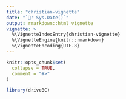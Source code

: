 ```yaml
---
title: "christian-vignette"
date: "`r Sys.Date()`"
output: rmarkdown::html_vignette
vignette: >
  %\VignetteIndexEntry{christian-vignette}
  %\VignetteEngine{knitr::rmarkdown}
  %\VignetteEncoding{UTF-8}
---
```


```r
knitr::opts_chunk$set(
  collapse = TRUE,
  comment = "#>"
)
```

```r
library(driveBC)
```
